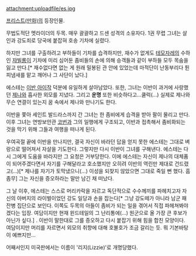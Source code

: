 attachment:uploadfile/es.jpg

[[프리스트(만화)]]의 등장인물.

무법도적단 멧라이더의 두목. 매우 괄괄하고 드센 성격의 소유자다.
1권 무렵 그녀는 살인과 강도죄로 당국에 붙잡혀 호송 기차에 실렸다. 

하지만 그녀를 구출하려고 부하들이 기차를 습격하지만, 재수가 없게도 [[테모자레]]의 수하인 [[쟈빌롱]]이 기차에 미리 심어둔 좀비들의 손에 의해 승객들과 같이 부하들 모두 목숨을 잃고 만다.[* 재수없다면 없는 게 원래 밀봉된 관 안에 있었는데 마적단이 난동부리다 튄 피냄새를 맡고 깨어나 그 사단이 났다.]

에스테는 [[이반 아이작]] 덕분에 유일하게 살아남았다. 또한, 그녀는 이반이 과거에 사랑했던 [[제나]]와 흡사한 외모를 지녔다. 그리고 '''운명''' 또한 비슷하다고...쿨럭(...) 실제로 제나와 무슨 연결이 있는지 꿈 속에서 제나와 만나기도 한다. 

이반을 쫓아 세인트 발드라스까지 간 그녀는 한 좀비에게 습격을 받아 팔이 물리고 만다. 이후 그녀는 연방보안관 [[코번]]과 그의 일행에게 구조되고, 이반과 접촉해서 좀비화되는 것을 막기 위해 그들과 여행을 떠나게 된다.

우여곡절 끝에 이반을 만나지만, 결국 자신이 바라던 답을 얻지 못한 에스테는 그대로 벼랑으로 떨어져서 자살을 기도한다. 그렇지만 다시 이반이 그녀를 구해낸다. 에스테는 다시 그에게 도움을 바라지만 그 요청은 거부당한다. 이에 에스테는 자신이 제나의 대체품이 되어주겠다면서 자기를 구해달라고 호소했지만 오히려 이반의 역린만 제대로 건드렸고(...)[* 제나를 자기가 토막냈으니(...) 이성을 되찾지 않았으면 그대로 죽일 뻔 했다. 흠좀무] 그는 자신을 증오하라는 말만 남긴 채 떠났다. 

그 날 이후, 에스테는 스스로 머리카락을 자르고 독단적으로 수수께끼를 파헤치고자 자신의 아버지의 라이벌이었던 강도 일당과 손을 잡는다[* 그냥 강도떼가 아니라 남군 패잔병 집단으로 보인다. 이쪽도 두목의 아들이 좀비가 되는 일을 겪어서 직접 파헤쳐봐야겠다는 입장. 여담이지만 현재 윈드테일의 그 난리통에(...) 원군으로 올 가장 큰 후보가 아닌가 싶다.] . 이반이 말한대로 그를 증오하고 다시 붙잡기 위해 힘을 합친 모양이다. 여담이지만 머리를 자르면서 외모의 취향에 대해 호불호가 조금 갈리는 듯. 뭐 기본바탕이 예쁘지만...

어째서인지 미국판에서는 이름이 '리지(Lizzie)'로 개명당했다.
